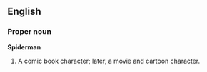 ==English==

===Proper noun===
'''Spiderman'''
#A comic book character; later, a movie and cartoon character.